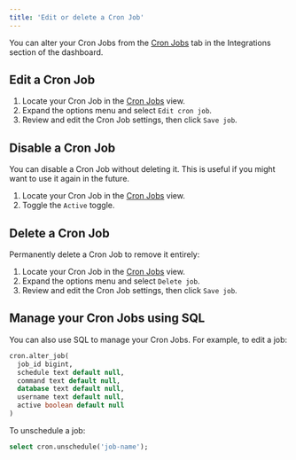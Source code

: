 ```yaml
---
title: 'Edit or delete a Cron Job'
---
```


You can alter your Cron Jobs from the [Cron Jobs](/dashboard/project/_/integrations/cron-jobs) tab in the Integrations section of the dashboard.

## Edit a Cron Job

1. Locate your Cron Job in the [Cron Jobs](/dashboard/project/_integrations/cron-jobs) view.
1. Expand the options menu and select `Edit cron job`.
1. Review and edit the Cron Job settings, then click `Save job`.

## Disable a Cron Job

You can disable a Cron Job without deleting it. This is useful if you might want to use it again in the future.

1. Locate your Cron Job in the [Cron Jobs](/dashboard/project/_integrations/cron-jobs) view.
2. Toggle the `Active` toggle.

## Delete a Cron Job

Permanently delete a Cron Job to remove it entirely:

1. Locate your Cron Job in the [Cron Jobs](/dashboard/project/_integrations/cron-jobs) view.
1. Expand the options menu and select `Delete job`.
1. Review and edit the Cron Job settings, then click `Save job`.

## Manage your Cron Jobs using SQL

You can also use SQL to manage your Cron Jobs. For example, to edit a job:

```sql
cron.alter_job(
  job_id bigint,
  schedule text default null,
  command text default null,
  database text default null,
  username text default null,
  active boolean default null
)
```

To unschedule a job:

```sql
select cron.unschedule('job-name');
```

